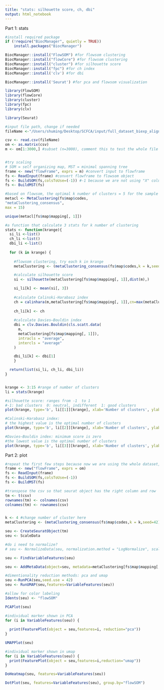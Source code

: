 ```yaml
---
title: "stats: silhouette score, ch, dbi"
output: html_notebook
---
```


Part 1: stats
```r
#install required package
if (!require("BiocManager", quietly = TRUE))
    install.packages("BiocManager")

BiocManager::install("FlowSOM") #for flowsom clustering
BiocManager::install("flowCore") #for flowsom clustering
BiocManager::install("cluster") #for silhouette score
BiocManager::install("fpc") #for ch index
BiocManager::install('clv') #for dbi

BiocManager::install('Seurat') #for pca and flowsom visualization
```

```r
library(FlowSOM)
library(flowCore)
library(cluster)
library(fpc)
library(clv)

library(Seurat)
```


```r

#input file path, change if needed
fileName <-"/Users/shuming/Desktop/SCFCA/input/full_dataset_biexp_aligned_abonly.csv"

csv <- read.csv(fileName)
om <- as.matrix(csv) 
m <- om[1:3000,] #subset (n=3000), comment this to test the whole file


#try scaling
# SOM = self organizing map, MST = minimal spanning tree
frame <- new("flowFrame", exprs = m) #convert input to flowframe
fs <- ReadInput(frame) #convert flowframe to flowsom object
fs <- BuildSOM(fs,colsToUse=(-1)) #-1 because we are not using "X" column to build SOM
fs <- BuildMST(fs) 
```


```r
#based on flowsom, the optimal k number of clusters = 5 for the sample (n=3000) 
metacl <- MetaClustering(fs$map$codes,
"metaClustering_consensus",
max = 15)

unique(metacl[fs$map$mapping[, 1]])
```





```r

#a function that calculate 3 stats for k number of clustering
stats <- function(krange){
  si_li <-list()
  ch_li <-list()
  dbi_li <-list()
  
  for (k in krange) {
    
    #flowsom clustering, try each k in krange
    metaClustering <- (metaClustering_consensus(fs$map$codes,k = k,seed=42))

    #calculate silhouette score
    si <- silhouette(metaClustering[fs$map$mapping[, 1]],dist(m),)

    si_li[k] <- mean(si[, 3])
    
    #calculate Calinski-Harabasz index
    ch = calinhara(m,metaClustering[fs$map$mapping[, 1]],cn=max(metaClustering[fs$map$mapping[,1]]))
    
    ch_li[k] <- ch
    
    #calculate Davies–Bouldin index
    dbi = clv.Davies.Bouldin(cls.scatt.data(
      m,
      metaClustering[fs$map$mapping[, 1]]),
      intracls = "average",
      intercls = "average"
    )

    dbi_li[k] <- dbi[1]
    } 

  return(list(si_li, ch_li, dbi_li))
}


krange <- 3:15 #range of number of clusters
li = stats(krange)

#silhouette score: ranges from -1  to 1 
#-1: bad clusters  0: neutral, indifferent  1: good clusters
plot(krange, type='b', li[[1]][krange], xlab='Number of clusters', ylab='Average Silhouette Scores', frame=TRUE)

#Calinski-Harabasz index: 
# the highest value is the optimal number of clusters
plot(krange, type='b', li[[2]][krange], xlab='Number of clusters', ylab='Calinski-Harabasz index', frame=TRUE)

#Davies–Bouldin index: minimum score is zero
#the lowest value is the optimal number of clusters
plot(krange, type='b', li[[3]][krange], xlab='Number of clusters', ylab='Davies–Bouldin index', frame=TRUE)

```

Part 2: plot

```r
#repeat the first few steps because now we are using the whole dataset, not just a subset (n=3000)
frame <- new("flowFrame", exprs = om) 
fs <- ReadInput(frame) 
fs <- BuildSOM(fs,colsToUse=(-1)) 
fs <- BuildMST(fs) 

#transpose the csv so that seurat object has the right column and row
tm <- t(csv)
rownames(tm) <- colnames(csv)
colnames(tm) <- rownames(csv)


k <- 4 #change number of cluster here
metaClustering <- (metaClustering_consensus(fs$map$codes,k = k,seed=42))

seu <- CreateSeuratObject(tm)
seu <- ScaleData

#do i need to normalize?
# seu <- NormalizeData(seu, normalization.method = "LogNormalize", scale.factor = 10000)

seu <- FindVariableFeatures(seu)

seu <- AddMetaData(object=seu, metadata=metaClustering[fs$map$mapping[,1]], col.name = 'flowSOM')

#dimentionality reduction methods: pca and umap
seu <-RunPCA(seu,seed.use = 42)
seu <- RunUMAP(seu,features=VariableFeatures(seu))

#allow for color labeling
Idents(seu) <- "flowSOM"
```


```r
PCAPlot(seu)
```
```r
#individual marker shown in PCA 
for (i in VariableFeatures(seu)) {
  
  print(FeaturePlot(object = seu,features=i, reduction="pca"))
} 
```


```r
UMAPPlot(seu)
```



```r
#individual marker shown in umap 
for (i in VariableFeatures(seu)) {
  print(FeaturePlot(object = seu,features=i,reduction="umap"))
} 
```


```r
DoHeatmap(seu, features=VariableFeatures(seu))
```

```r
DotPlot(seu, features=VariableFeatures(seu), group.by="flowSOM")
```
